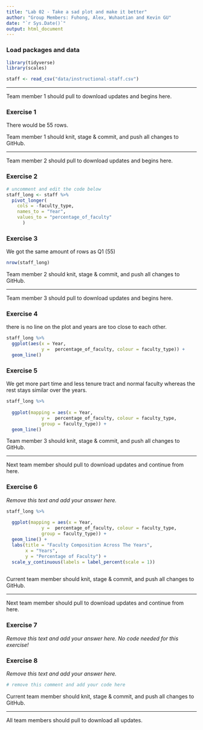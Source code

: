 ```yaml
---
title: "Lab 02 - Take a sad plot and make it better"
author: "Group Members: Fuhong, Alex, Wuhaotian and Kevin GU"
date: "`r Sys.Date()`"
output: html_document
---
```


### Load packages and data

```r
library(tidyverse) 
library(scales)
```

```r
staff <- read_csv("data/instructional-staff.csv")
```


--------


Team member 1 should pull to download updates and begins here.



### Exercise 1

There would be 55 rows.


Team member 1 should knit, stage & commit, and push all changes to GitHub.

--------

Team member 2 should pull to download updates and begins here.

### Exercise 2

```r
# uncomment and edit the code below
staff_long <- staff %>%
  pivot_longer(
    cols = -faculty_type, 
    names_to = "Year",
    values_to = "percentage_of_faculty"
      )
```


### Exercise 3

We got the same amount of rows as Q1 (55)

```r
nrow(staff_long)
```


Team member 2 should knit, stage & commit, and push all changes to GitHub.

--------

Team member 3 should pull to download updates and begins here.


### Exercise 4

there is no line on the plot and years are too close to each other.

```r
staff_long %>% 
  ggplot(aes(x = Year, 
             y =  percentage_of_faculty, colour = faculty_type)) +
  geom_line()
```


### Exercise 5

We get more part time and less tenure tract and normal faculty whereas the rest stays similar over the years.

```r
staff_long %>% 
 
  ggplot(mapping = aes(x = Year, 
             y =  percentage_of_faculty, colour = faculty_type, 
             group = faculty_type)) +
  geom_line()
```


Team member 3 should knit, stage & commit, and push all changes to GitHub.

--------

Next team member should pull to download updates and continue from here.


### Exercise 6

*Remove this text and add your answer here.*

```r
staff_long %>% 
 
  ggplot(mapping = aes(x = Year, 
             y =  percentage_of_faculty, colour = faculty_type, 
             group = faculty_type)) +
  geom_line() + 
  labs(title = "Faculty Composition Across The Years", 
       x = "Years", 
       y = "Percentage of Faculty") + 
  scale_y_continuous(labels = label_percent(scale = 1))
       
```


Current team member should knit, stage & commit, and push all changes to GitHub.

--------

Next team member should pull to download updates and continue from here.


### Exercise 7

*Remove this text and add your answer here. No code needed for this exercise!*


### Exercise 8

*Remove this text and add your answer here.*

```r
# remove this comment and add your code here
```


Current team member should knit, stage & commit, and push all changes to GitHub.

--------

All team members should pull to download all updates.


